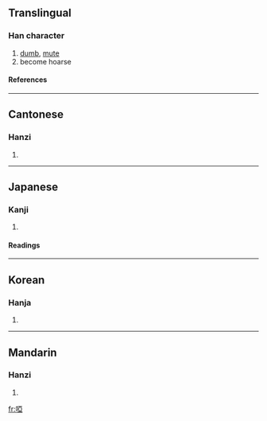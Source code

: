 {{see|哑|唖}}

==Translingual==
===Han character===
{{Han char|rn=30|rad=口|as=08|sn=11|four=6101<sub>7</sub>|canj=口一中一 (RMLM)}}
# [[dumb]], [[mute]]
# become hoarse
====References====
{{Han ref|kx=0196.150|dkj=03835|dj=0417.240|hdz=10636.070|uh=555E|ud=21854|bh=B0D7|bd=45271}}
----
==Cantonese==
===Hanzi===
{{yue-hanzi|jyut=|y=a1, a2}}
# {{defn|Cantonese}}
----
==Japanese==
===Kanji===
{{ja-kanji|grade=|rs=口08}}
# {{defn|Japanese}} 
====Readings====
{{ja-readings|on=[[あ]] (a)|kun=[[おし]] (oshi)}}
----
==Korean==
===Hanja===
{{ko-hanja|hangeul=아|rv=a|mr=a}}
# {{defn|Korean}}
----
==Mandarin==
===Hanzi===
{{cmn-hanzi|sim=哑|pin=[[yǎ]] ([[ya]]3)|wg=ya<sup>3</sup>}}
# {{defn|Mandarin}}

[[fr:啞]]